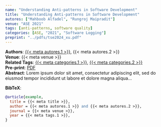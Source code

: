 ```yaml
---
name: "Understanding Anti-patterns in Software Development"
title: "Understanding Anti-patterns in Software Development"
autores: ["Mahboob Alfadel", "Rungroj Maipradit"]
venue: "ASE 2021"
tags: [anti-patterns, software quality]
categories: [ASE, "2021", "Software Logging"]
preprint: "../pdfs/tse2024_xu.pdf"
---
```

**Authors**: [{{< meta autores.1 >}}](../members/current/shanemcintosh.qmd), {{< meta autores.2 >}}  
**Venue**: {{< meta venue >}}   
**Related Tags**: [{{< meta categories.1 >}}](../publications.qmd#category=anti-patterns), [{{< meta categories.2 >}}](../publications.qmd#category=software+quality)  
**Pre-print**: [PDF]({{< meta preprint >}})  
**Abstract**: Lorem ipsum dolor sit amet, consectetur adipiscing elit, sed do eiusmod tempor incididunt ut labore et dolore magna aliqua...   


**BibTeX**:
```bibtex
@article{example,
  title = {{< meta title >}},
  author = {{< meta autores.1 >}} and {{< meta autores.2 >}},
  journal = {{< meta venue >}},
  year = {{< meta tags.1 >}},
}
```